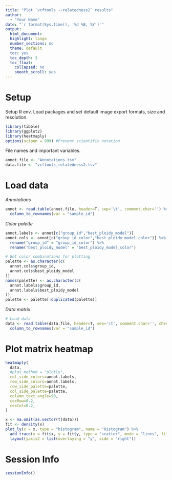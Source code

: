 ```yaml
---
title: "Plot `vcftools --relatedness2` results"
author: 
  - "Your Name"
date: "`r format(Sys.time(), '%d %B, %Y')`"
output:
  html_document:
  highlight: tango
  number_sections: no
  theme: default
  toc: yes
  toc_depth: 3
  toc_float:
    collapsed: no
    smooth_scroll: yes
---
```




# Setup

Setup R env. Load packages and set default image export formats, size and resolution.
```r
library(tibble)
library(ggplot2)
library(heatmaply)
options(scipen = 999) #Prevent scientific notation
```

File names and important variables.
```r
annot.file <- "Annotations.tsv"
data.file <- "vcftools_relatedness2.tsv"
```



# Load data 

*Annotations*
```r
annot <- read.table(annot.file, header=T, sep='\t', comment.char='') %>% 
  column_to_rownames(var = "sample_id")
```

*Color palette*
```r
annot.labels <- annot[c("group_id","best_ploidy_model")]
annot.cols <- annot[c("group_id_color","best_ploidy_model_color")] %>% 
  rename("group_id" = "group_id_color") %>% 
  rename("best_ploidy_model" = "best_ploidy_model_color")

# Get color combinations for plotting
palette <- as.character(c(
  annot.cols$group_id, 
  annot.cols$best_ploidy_model
))
names(palette) <- as.character(c(
  annot.labels$group_id, 
  annot.labels$best_ploidy_model
))
palette <- palette[!duplicated(palette)]
```

*Data matrix*
```r
# Load data
data <- read.table(data.file, header=T, sep='\t', comment.char='', check.names=FALSE) %>% 
  column_to_rownames(var = "sample_id")
```



# Plot matrix heatmap

```r
heatmaply(
  data,
  #plot_method = "plotly",
  col_side_colors=annot.labels,
  row_side_colors=annot.labels,
  row_side_palette=palette,
  col_side_palette=palette,
  column_text_angle=90,
  cexRow=0.2,
  cexCol=0.2,
)
```


```r
x <- na.omit(as.vector(t(data)))
fit <- density(x)
plot_ly(x = x, type = "histogram", name = "Histogram") %>% 
  add_trace(x = fit$x, y = fit$y, type = "scatter", mode = "lines", fill = "tozeroy", yaxis = "y2", name = "Density") %>% 
  layout(yaxis2 = list(overlaying = "y", side = "right"))
```



# Session Info

```r
sessionInfo()
```
